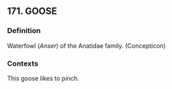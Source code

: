 ## 171. GOOSE
### Definition
Waterfowl (<i>Anser</i>) of the Anatidae family. (Concepticon)

### Contexts
This goose likes to pinch.

